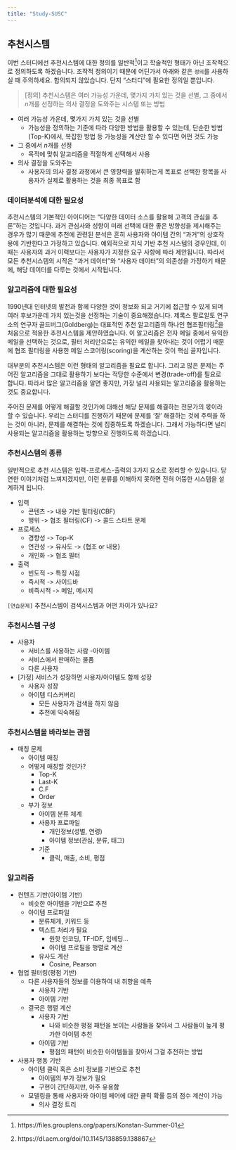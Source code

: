 ```yaml
---
title: "Study-SUSC"
---
```


## 추천시스템

이번 스터디에선 추천시스템에 대한 정의를 일반적[^1]이고 학술적인 형태가 아닌 조작적으로 정의하도록 하겠습니다. 조작적 정의이기 때문에 어딘가서 아래와 같은 `정의`를 사용하실 때 주의하세요. 합의되지 않았습니다. 단지 "스터디"에 필요한 정의일 뿐입니다.

[^1]: https://files.grouplens.org/papers/Konstan-Summer-01

> [정의] 추천시스템은 여러 가능성 가운데, 몇가지 가치 있는 것을 선별, 그 중에서 $n$개를 선정하는 의사 결정을 도와주는 시스템 또는 방법

- 여러 가능성 가운데, 몇가지 가치 있는 것을 선별 
    - 가능성을 정의하는 기준에 따라 다양한 방법을 활용할 수 있는데, 단순한 방법(Top-K)에서, 복잡한 방법 등 가능성을 계산만 할 수 있다면 어떤 것도 가능

- 그 중에서 $n$개를 선정
    - 목적에 맞춰 알고리즘을 적절하게 선택해서 사용
    
- 의사 결정을 도와주는
    - 사용자의 의사 결정 과정에서 큰 영향력을 발휘하는게 목표로 선택한 항목을 사용자가 실제로 활용하는 것을 최종 목표로 함

### 데이터분석에 대한 필요성

추천시스템의 기본적인 아이디어는 "다양한 데이터 소스를 활용해 고객의 관심을 추론"하는 것입니다. 과거 관심사와 성향이 미래 선택에 대한 좋은 방향성을 제시해주는 경우가 많기 때문에 추천에 관련된 분석은 흔히 사용자와 아이템 간의 "과거"의 상호작용에 기반한다고 가정하고 있습니다. 예외적으로 지식 기반 추천 시스템의 경우인데, 이때는 사용자의 과거 이력보다는 사용자가 지정한 요구 사항에 따라 제안됩니다. 따라서 모든 추천시스템의 시작은 "과거 데이터"와 "사용자 데이터"의 의존성을 가정하기 때문에, 해당 데이터를 다루는 것에서 시작됩니다.

### 알고리즘에 대한 필요성

1990년대 인터넷의 발전과 함께 다양한 것이 정보화 되고 거기에 접근할 수 있게 되며 여러 후보가운데 가치 있는것을 선정하는 기술이 중요해졌습니다. 제록스 팔로알토 연구소의 연구자 골드버그(Goldberg)는 대표적인 추천 알고리즘의 하나인 협조필터링[^2]을 처음으로 적용한 추천시스템을 제안하였습니다. 이 알고리즘은 전자 메일 중에서 유익한 메일을 선택하는 것으로, 필터 처리만으로는 유익한 메일을 찾아내는 것이 어렵기 때문에 협조 필터링을 사용한 메일 스코어링(scoring)을 계산하는 것이 핵심 골자입니다.

[^2]: https://dl.acm.org/doi/10.1145/138859.138867

대부분의 추천시스템은 이런 형태의 알고리즘을 필요로 합니다. 그리고 많은 문제는 주어진 알고리즘을 그대로 활용하기 보다는 적당한 수준에서 변경(trade-off)를 필요로 합니다. 따라서 많은 알고리즘을 알면 좋지만, 가장 널리 사용되는 알고리즘을 활용하는 것도 중요합니다.

주어진 문제를 어떻게 해결할 것인가에 대해선 해당 문제를 해결하는 전문가의 몫이라 할 수 있습니다. 우리는 스터디를 진행하기 때문에 문제를 '잘' 해결하는 것에 주력을 하는 것이 아니라, 문제를 해결하는 것에 집중하도록 하겠습니다. 그래서 가능하다면 널리 사용되는 알고리즘을 활용하는 방향으로 진행하도록 하겠습니다.

### 추천시스템의 종류

일반적으로 추천 시스템은 입력-프로세스-출력의 3가지 요소로 정리할 수 있습니다. 당연한 이야기처럼 느껴지겠지만, 이런 분류를 이해하지 못하면 전혀 어뚱한 시스템을 설계하게 됩니다.

- 입력
    - 콘텐츠 -> 내용 기반 필터링(CBF)
    - 행위 -> 협조 필터링(CF) -> 콜드 스타트 문제

- 프로세스
    - 경향성 -> Top-K 
    - 연관성 -> 유사도 -> {협조 or 내용}
    - 개인화 -> 협조 필터

- 출력
    - 빈도적 -> 특징 시점
    - 즉시적 -> 사이드바
    - 비즉시적 -> 메일, 메시지

`[연습문제]` 추천시스템이 검색시스템과 어떤 차이가 있나요? 

### 추천시스템 구성

- 사용자
    - 서비스를 사용하는 사람
-아이템
    - 서비스에서 판매하는 물품
    - 다른 사용자
- [가정] 서비스가 성장하면 사용자/아이템도 함께 성장
    - 사용자 성장
    - 아이템 디스커버리
        - 모든 사용자가 검색을 하지 않음
        - 추천에 익숙해짐

### 추천시스템을 바라보는 관점
- 매칭 문제
    - 아이템 매칭
    - 어떻게 매칭할 것인가?
        - Top-K
        - Last-K
        - C.F
        - Order
    - 부가 정보
        - 아이템 분류 체계
        - 사용자 프로파일
            - 개인정보(성별, 연령)
            - 아이템 정보(관심, 분류, 태그)
        - 기준
            - 클릭, 매출, 소비, 평점

### 알고리즘
- 컨텐츠 기반(아이템 기반)
    - 비슷한 아이템을 기반으로 추천
    - 아이템 프로파일
        - 분류체게, 키워드 등
        - 텍스트 처리가 필요
            - 원핫 인코딩, TF-IDF, 임베딩...
            - 아이템 프로필을 행렬로 계산
        - 유사도 계산
            - Cosine, Pearson
- 협업 필터링(평점 기반)
    - 다른 사용자들의 정보를 이용하여 내 취향을 예측
        - 사용자 기반
        - 아이템 기반
    - 결국은 행렬 계산
        - 사용자 기반
            - 나와 비슷한 평점 패턴을 보이는 사람들을 찾아서 그 사람들이 높게 평가한 아이템 추천
        - 아이템 기반
            - 평점의 패턴이 비슷한 아이템들을 찾아서 그걸 추천하는 방법
- 사용자 행동 기반
    - 아이템 클릭 혹은 소비 정보를 기반으로 추천
        - 아이템의 부가 정보가 필요
        - 구현이 간단하지만, 아주 유용함
    - 모델링을 통해 사용자와 아이템 페어에 대한 클릭 확률 등의 점수 계산이 가능
        - 의사 결정 트리
